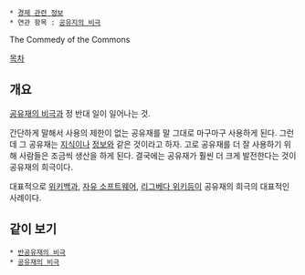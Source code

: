 * [[경제 관련 정보]]
 * 연관 항목 : [[공유지의 비극]]

The Commedy of the Commons

[[목차]]
== 개요 ==
[[공유재의 비극]]과 정 반대 일이 일어나는 것. 

간단하게 말해서 사용의 제한이 없는 공유재를 말 그대로 마구마구 사용하게 된다. 그런데 그 공유재는 [[지식]]이나 [[정보]]와 같은 것이라고 하자. 고로 공유재를 더 잘 사용하기 위해 사람들은 조금씩 생산을 하게 된다. 결국에는 공유재가 훨씬 더 크게 발전한다는 것이 공유재의 희극이다.

대표적으로 [[위키백과]], [[자유 소프트웨어]], [[리그베다 위키]]등이 공유재의 희극의 대표적인 사례이다. 

== 같이 보기 ==
 * [[반공유재의 비극]]
 * [[공유재의 비극]]
